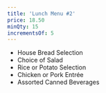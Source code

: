 ```yaml
---
title: 'Lunch Menu #2'
price: 18.50
minQty: 15
incrementsOf: 5
---
```


- House Bread Selection
- Choice of Salad
- Rice or Potato Selection
- Chicken or Pork Entrée
- Assorted Canned Beverages

